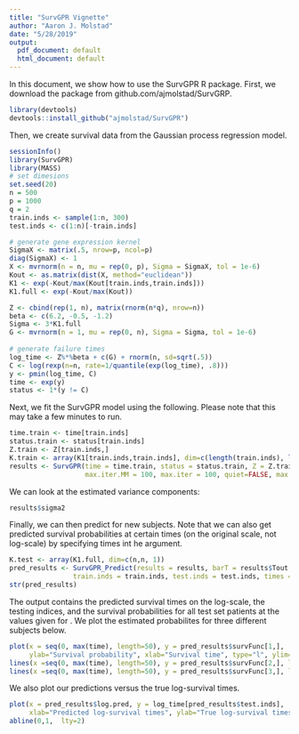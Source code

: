 ```yaml
---
title: "SurvGPR Vignette"
author: "Aaron J. Molstad"
date: "5/28/2019"
output:
  pdf_document: default
  html_document: default
---
```

In this document, we show how to use the SurvGPR R package. First, we download the package from github.com/ajmolstad/SurvGRP. 
```r
library(devtools)
devtools::install_github("ajmolstad/SurvGPR")
```

Then, we create survival data from the Gaussian process regression model. 
```r
sessionInfo()
library(SurvGPR)
library(MASS)
# set dimesions
set.seed(20)
n = 500
p = 1000
q = 2
train.inds <- sample(1:n, 300)
test.inds <- c(1:n)[-train.inds]

# generate gene expression kernel
SigmaX <- matrix(.5, nrow=p, ncol=p)
diag(SigmaX) <- 1
X <- mvrnorm(n = n, mu = rep(0, p), Sigma = SigmaX, tol = 1e-6)
Kout <- as.matrix(dist(X, method="euclidean"))
K1 <- exp(-Kout/max(Kout[train.inds,train.inds]))
K1.full <- exp(-Kout/max(Kout))

Z <- cbind(rep(1, n), matrix(rnorm(n*q), nrow=n))
beta <- c(6.2, -0.5, -1.2)
Sigma <- 3*K1.full
G <- mvrnorm(n = 1, mu = rep(0, n), Sigma = Sigma, tol = 1e-6)
	
# generate failure times 
log_time <- Z%*%beta + c(G) + rnorm(n, sd=sqrt(.5))		
C <- log(rexp(n=n, rate=1/quantile(exp(log_time), .8)))
y <- pmin(log_time, C)
time <- exp(y)
status <- 1*(y != C)
```

Next, we fit the SurvGPR model using the following. Please note that this may take a few minutes to run. 
```r
time.train <- time[train.inds]
status.train <- status[train.inds]
Z.train <- Z[train.inds,]
K.train <- array(K1[train.inds,train.inds], dim=c(length(train.inds), length(train.inds), 1))
results <- SurvGPR(time = time.train, status = status.train, Z = Z.train, K = K.train, tol = 1e-7, 
                   max.iter.MM = 100, max.iter = 100, quiet=FALSE, max.samples = 1e5, initializer = 0)
```

We can look at the estimated variance components: 
```r
results$sigma2
```

Finally, we can then predict for new subjects. Note that we can also get predicted survival probabilities at certain times (on the original scale, not log-scale) by specifying times int he \texttt{times} argument. 
```r
K.test <- array(K1.full, dim=c(n,n, 1))
pred_results <- SurvGPR_Predict(results = results, barT = results$Tout , Z.full = Z, K.full = K.test,
                train.inds = train.inds, test.inds = test.inds, times = seq(0, max(time), length=50))
str(pred_results)
```
The output contains the predicted survival times on the log-scale, the testing indices, and the survival probabilities for all test set patients at the values given for \texttt{times}. We plot the estimated probabilites for three different subjects below. 
```r
plot(x = seq(0, max(time), length=50), y = pred_results$survFunc[1,], 
     ylab="Survival probability", xlab="Survival time", type="l", ylim=c(0,1))
lines(x =seq(0, max(time), length=50), y = pred_results$survFunc[2,], lty=2)
lines(x =seq(0, max(time), length=50), y = pred_results$survFunc[3,], lty=3)
```


We also plot our predictions versus the true log-survival times. 
```r
plot(x = pred_results$log.pred, y = log_time[pred_results$test.inds], 
     xlab="Predicted log-survival times", ylab="True log-survival times", pch=20)
abline(0,1,  lty=2)
```
